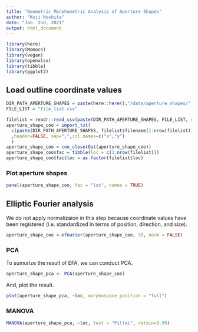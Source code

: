```yaml
---
title: "Geometric Morphometric Analysis of Aperture Shapes"
author: "Koji Noshita"
date: "Jan. 2nd, 2021"
output: html_document
---
```


```r
library(here)
library(Momocs)
library(vegan)
library(openxlsx)
library(tibble)
library(ggplot2)
```

## Load outline coordinate values

```r
DIR_PATH_APERTURE_SHAPES = paste(here::here(),"/data/aperture_shapes/", sep = "")
FILE_LIST = "file_list.csv"

filelist = readr::read_csv(paste(DIR_PATH_APERTURE_SHAPES, FILE_LIST, sep = ""), col_types="cc")
aperture_shape_coo = import_txt(
  c(paste(DIR_PATH_APERTURE_SHAPES, filelist$filename[1:nrow(filelist)], sep=""))
  ,header=FALSE, sep=",",col.names=c("x","y")
  )
aperture_shape_coo = coo_close(Out(aperture_shape_coo))
aperture_shape_coo$fac = tibble(loc = c(1:nrow(filelist)))
aperture_shape_coo$fac$loc = as.factor(filelist$loc) 
```

### Plot aperture shapes

```r
panel(aperture_shape_coo, fac = "loc", names = TRUE)
```

## Elliptic Fourier analysis

We do not apply normalizaion in this step because  coordinate values have been registered (i.e. standardized in terms of position, direction, and size).

```r
aperture_shape_coe <-efourier(aperture_shape_coo, 30, norm = FALSE)
```

### PCA

To sumurize the result of EFA, we can conduct PCA.

```r
aperture_shape_pca <- PCA(aperture_shape_coe)
```

And, plot the result.

```r
plot(aperture_shape_pca, ~loc, morphospace_position = "full")
```

### MANOVA

```r
MANOVA(aperture_shape_pca, ~loc, test = "Pillai", retain=0.99)
```
